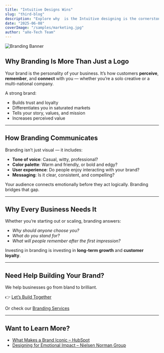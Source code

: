 ```yaml
---
title: "Intuitive Designs Wins"
slug: "third-blog"
description: "Explore why  is the Intuitive designing is the cornerstone of every successful business strategy, and how it shapes trust, connection, and growth."
date: "2025-06-08"
coverImage: "/samples/marketing.jpg"
author: "aXe-Tech Team"
---
```


![Branding Banner](/samples/brand3.jpg)

## Why Branding Is More Than Just a Logo

Your brand is the personality of your business. It’s how customers **perceive**, **remember**, and **connect** with you — whether you’re a solo creative or a multi-national company.

A strong brand:

- Builds trust and loyalty
- Differentiates you in saturated markets
- Tells your story, values, and mission
- Increases perceived value

---

## How Branding Communicates

Branding isn’t just visual — it includes:

- **Tone of voice**: Casual, witty, professional?
- **Color palette**: Warm and friendly, or bold and edgy?
- **User experience**: Do people enjoy interacting with your brand?
- **Messaging**: Is it clear, consistent, and compelling?

Your audience connects emotionally before they act logically. Branding bridges that gap.

---

## Why Every Business Needs It

Whether you’re starting out or scaling, branding answers:

- *Why should anyone choose you?*
- *What do you stand for?*
- *What will people remember after the first impression?*

Investing in branding is investing in **long-term growth** and **customer loyalty**.

---

## Need Help Building Your Brand?

We help businesses go from bland to brilliant.

👉 [Let’s Build Together](/#contact)

Or check our [Branding Services](/#branding)

---

## Want to Learn More?

- [What Makes a Brand Iconic – HubSpot](https://blog.hubspot.com/marketing/branding)
- [Designing for Emotional Impact – Nielsen Norman Group](https://www.nngroup.com/articles/emotional-design/)
